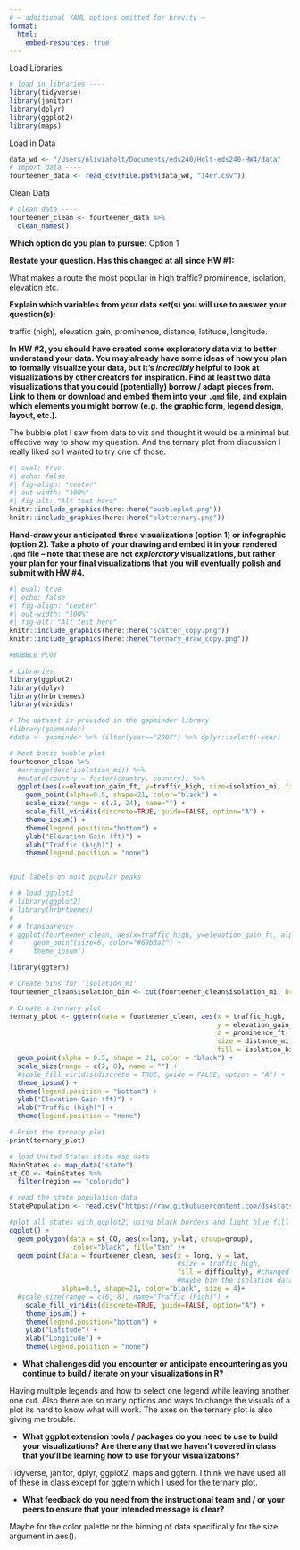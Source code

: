 ```yaml
---
# ~ additional YAML options omitted for brevity ~
format:
  html:
    embed-resources: true
---
```


Load Libraries

```r
# load in libraries ----
library(tidyverse)
library(janitor)
library(dplyr)
library(ggplot2)
library(maps) 
```

Load in Data

```r
data_wd <- "/Users/oliviaholt/Documents/eds240/Holt-eds240-HW4/data"
# import data ----
fourteener_data <- read_csv(file.path(data_wd, "14er.csv"))
```

Clean Data

```r
# clean data ----
fourteener_clean <- fourteener_data %>% 
  clean_names()
```

**Which option do you plan to pursue:** Option 1

**Restate your question. Has this changed at all since HW #1:**

What makes a route the most popular in high traffic? prominence, isolation, elevation etc.

**Explain which variables from your data set(s) you will use to answer your question(s):**

traffic (high), elevation gain, prominence, distance, latitude, longitude.

**In HW #2, you should have created some exploratory data viz to better understand your data. You may already have some ideas of how you plan to formally visualize your data, but it’s *incredibly* helpful to look at visualizations by other creators for inspiration. Find at least two data visualizations that you could (potentially) borrow / adapt pieces from. Link to them or download and embed them into your `.qmd` file, and explain which elements you might borrow (e.g. the graphic form, legend design, layout, etc.).**

The bubble plot I saw from data to viz and thought it would be a minimal but effective way to show my question. And the ternary plot from discussion I really liked so I wanted to try one of those.

```r
#| eval: true
#| echo: false
#| fig-align: "center"
#| out-width: "100%"
#| fig-alt: "Alt text here"
knitr::include_graphics(here::here("bubbleplot.png"))
knitr::include_graphics(here::here("plotternary.png"))

```

**Hand-draw your anticipated three visualizations (option 1) or infographic (option 2). Take a photo of your drawing and embed it in your rendered `.qmd` file – note that these are not *exploratory* visualizations, but rather your plan for your final visualizations that you will eventually polish and submit with HW #4.**

```r
#| eval: true
#| echo: false
#| fig-align: "center"
#| out-width: "100%"
#| fig-alt: "Alt text here"
knitr::include_graphics(here::here("scatter_copy.png"))
knitr::include_graphics(here::here("ternary_draw_copy.png"))
```


```r
#BUBBLE PLOT

# Libraries
library(ggplot2)
library(dplyr)
library(hrbrthemes)
library(viridis)

# The dataset is provided in the gapminder library
#library(gapminder)
#data <- gapminder %>% filter(year=="2007") %>% dplyr::select(-year)

# Most basic bubble plot
fourteener_clean %>%
  #arrange(desc(isolation_mi)) %>%
  #mutate(country = factor(country, country)) %>%
  ggplot(aes(x=elevation_gain_ft, y=traffic_high, size=isolation_mi, fill=difficulty)) +
    geom_point(alpha=0.5, shape=21, color="black") +
    scale_size(range = c(.1, 24), name="") +
    scale_fill_viridis(discrete=TRUE, guide=FALSE, option="A") +
    theme_ipsum() +
    theme(legend.position="bottom") +
    ylab("Elevation Gain (ft)") +
    xlab("Traffic (high)") +
    theme(legend.position = "none")


#put labels on most popular peaks
```

```r
# # load ggplot2
# library(ggplot2)
# library(hrbrthemes)
# 
# # Transparency
# ggplot(fourteener_clean, aes(x=traffic_high, y=elevation_gain_ft, alpha=difficulty)) + 
#     geom_point(size=6, color="#69b3a2") +
#     theme_ipsum()
```

```r
library(ggtern)

# Create bins for 'isolation_mi'
fourteener_clean$isolation_bin <- cut(fourteener_clean$isolation_mi, breaks = c(0, 20, 40, 60, 80, 100, 120), labels = c("0-175", "176-350", "351-525", "526-700", "more", "and more"))

# Create a ternary plot
ternary_plot <- ggtern(data = fourteener_clean, aes(x = traffic_high,
                                                    y = elevation_gain_ft,
                                                    z = prominence_ft,
                                                    size = distance_mi,
                                                    fill = isolation_bin)) +
  geom_point(alpha = 0.5, shape = 21, color = "black") +
  scale_size(range = c(2, 8), name = "") +
  #scale_fill_viridis(discrete = TRUE, guide = FALSE, option = "A") +
  theme_ipsum() +
  theme(legend.position = "bottom") +
  ylab("Elevation Gain (ft)") +
  xlab("Traffic (high)") +
  theme(legend.position = "none")

# Print the ternary plot
print(ternary_plot)
```

```r
# load United States state map data
MainStates <- map_data("state")
st_CO <- MainStates %>% 
  filter(region == "colorado")

# read the state population data
StatePopulation <- read.csv("https://raw.githubusercontent.com/ds4stats/r-tutorials/master/intro-maps/data/StatePopulation.csv", as.is = TRUE)

#plot all states with ggplot2, using black borders and light blue fill
ggplot() + 
  geom_polygon(data = st_CO, aes(x=long, y=lat, group=group),
                color="black", fill="tan" )+
  geom_point(data = fourteener_clean, aes(x = long, y = lat,
                                          #size = traffic_high,
                                          fill = difficulty), #changed from isolation_mi to difficulty
                                          #maybe bin the isolation data and then change fill the isolation
             alpha=0.5, shape=21, color="black", size = 4)+
  #scale_size(range = c(6, 8), name="Traffic (high)") +
    scale_fill_viridis(discrete=TRUE, guide=FALSE, option="A") +
    theme_ipsum() +
    theme(legend.position="bottom") +
    ylab("Latitude") +
    xlab("Longitude") +
    theme(legend.position = "none")

```

-   **What challenges did you encounter or anticipate encountering as you continue to build / iterate on your visualizations in R?**

Having multiple legends and how to select one legend while leaving another one out. Also there are so many options and ways to change the visuals of a plot its hard to know what will work. The axes on the ternary plot is also giving me trouble.

-   **What ggplot extension tools / packages do you need to use to build your visualizations? Are there any that we haven’t covered in class that you’ll be learning how to use for your visualizations?**

Tidyverse, janitor, dplyr, ggplot2, maps and ggtern. I think we have used all of these in class except for ggtern which I used for the ternary plot.

-   **What feedback do you need from the instructional team and / or your peers to ensure that your intended message is clear?**

Maybe for the color palette or the binning of data specifically for the size argument in aes().

